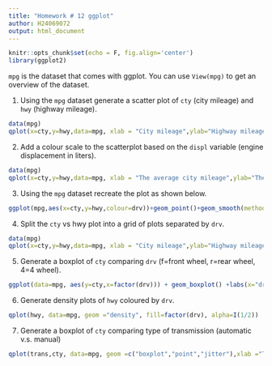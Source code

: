 ---
title: "Homework # 12 ggplot"
author: H24069072
output: html_document
---

```{r setup, include=FALSE}
knitr::opts_chunk$set(echo = F, fig.align='center')
library(ggplot2)
```

`mpg` is the dataset that comes with ggplot.  You can use `View(mpg)` to get an overview of the dataset. 

1. Using the `mpg` dataset generate a scatter plot of `cty` (city mileage) and `hwy` (highway mileage).

```{r}
data(mpg)
qplot(x=cty,y=hwy,data=mpg, xlab = "City mileage",ylab="Highway mileage")

```


2. Add a colour scale to the scatterplot based on the `displ` variable (engine displacement in liters).

```{r}
data(mpg)
qplot(x=cty,y=hwy,data=mpg, xlab = "The average city mileage",ylab="The average highway mileage", colour = cyl)

```


3. Using the `mpg` dataset recreate the plot as shown below.

```{r}
ggplot(mpg,aes(x=cty,y=hwy,colour=drv))+geom_point()+geom_smooth(method = lm)
```

4. Split the `cty` vs hwy plot into a grid of plots separated by `drv`. 

```{r}
data(mpg)
qplot(x=cty,y=hwy,data=mpg, xlab = "City mileage",ylab="Highway mileage",facets = .~ factor(drv) )

```

5. Generate a boxplot of `cty` comparing `drv` (f=front wheel, r=rear wheel, 4=4 wheel).

```{r}
ggplot(data=mpg, aes(y=cty,x=factor(drv))) + geom_boxplot() +labs(x="drv", y="cty")
```

6. Generate density plots of `hwy` coloured by `drv`.  

```{r}
qplot(hwy, data=mpg, geom ="density", fill=factor(drv), alpha=I(1/2))
```

7. Generate a boxplot of `cty` comparing type of transmission (automatic v.s. manual)

```{r}
qplot(trans,cty, data=mpg, geom =c("boxplot","point","jitter"),xlab ="Transmission")
```

